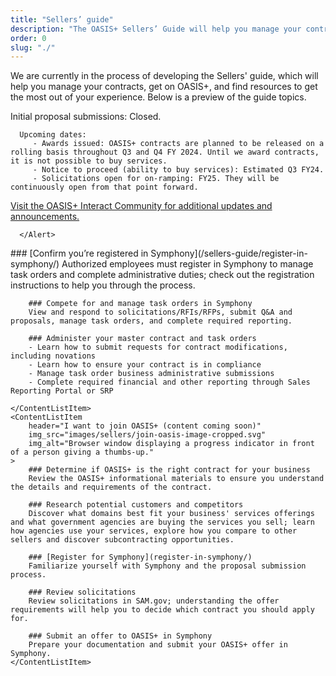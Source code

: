 ```yaml
---
title: "Sellers’ guide"
description: "The OASIS+ Sellers’ Guide will help you manage your contracts and get on OASIS+. Find resources for every part of your journey."
order: 0
slug: "./"
---
```



We are currently in the process of developing the Sellers' guide, which will help you manage your contracts, get on OASIS+, and find resources to get the most out of your experience. 
Below is a preview of the guide topics. 

   <Alert heading="Announcements and upcoming dates">
      Initial proposal submissions: Closed.


      Upcoming dates: 
         - Awards issued: OASIS+ contracts are planned to be released on a rolling basis throughout Q3 and Q4 FY 2024. Until we award contracts, it is not possible to buy services.
         - Notice to proceed (ability to buy services): Estimated Q3 FY24.
         - Solicitations open for on-ramping: FY25. They will be continuously open from that point forward. 

   [Visit the OASIS+ Interact Community for additional updates and announcements.](https://buy.gsa.gov/interact/community/196/activity-feed) 
      
      </Alert>

<ContentList>
    <ContentListItem 
        header="I have an OASIS+ contract (content coming soon)" 
        img_src="images/sellers/have-a-contract-image.svg"
        img_alt="Person standing amidst a series of charts and graphs."    
    >
        ### [Confirm you’re registered in Symphony](/sellers-guide/register-in-symphony/)  
        Authorized employees must register in Symphony to manage task orders and complete administrative duties; check out the registration instructions to help you through the process.

        ### Compete for and manage task orders in Symphony
        View and respond to solicitations/RFIs/RFPs, submit Q&A and proposals, manage task orders, and complete required reporting.

        ### Administer your master contract and task orders  
        - Learn how to submit requests for contract modifications, including novations
        - Learn how to ensure your contract is in compliance
        - Manage task order business administrative submissions 
        - Complete required financial and other reporting through Sales Reporting Portal or SRP

    </ContentListItem>
    <ContentListItem 
        header="I want to join OASIS+ (content coming soon)" 
        img_src="images/sellers/join-oasis-image-cropped.svg"
        img_alt="Browser window displaying a progress indicator in front of a person giving a thumbs-up."
    >
        ### Determine if OASIS+ is the right contract for your business  
        Review the OASIS+ informational materials to ensure you understand the details and requirements of the contract.

        ### Research potential customers and competitors  
        Discover what domains best fit your business' services offerings and what government agencies are buying the services you sell; learn how agencies use your services, explore how you compare to other sellers and discover subcontracting opportunities.

        ### [Register for Symphony](register-in-symphony/)  
        Familiarize yourself with Symphony and the proposal submission process. 

        ### Review solicitations    
        Review solicitations in SAM.gov; understanding the offer requirements will help you to decide which contract you should apply for.

        ### Submit an offer to OASIS+ in Symphony 
        Prepare your documentation and submit your OASIS+ offer in Symphony. 
    </ContentListItem>

</ContentList>

